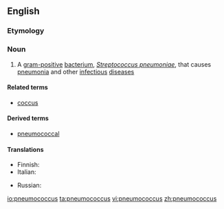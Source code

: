 ==English==

===Etymology===
{{confix|pneumo|coccus|lang=en}}

===Noun===
{{en-noun|pneumococci}}

# A [[gram-positive]] [[bacterium]], ''[[Streptococcus pneumoniae]]'', that causes [[pneumonia]] and other [[infectious]] [[disease]]s

====Related terms====
* [[coccus]]

====Derived terms====
*[[pneumococcal]]

====Translations====
{{trans-top|Streptococcus pneumoniae}}
* Finnish: {{t+|fi|pneumokokki}}
* Italian: {{t|it|pneumococco|m}}
{{trans-mid}}
* Russian: {{t|ru|пневмоко́кк|m}}
{{trans-bottom}}

[[io:pneumococcus]]
[[ta:pneumococcus]]
[[vi:pneumococcus]]
[[zh:pneumococcus]]